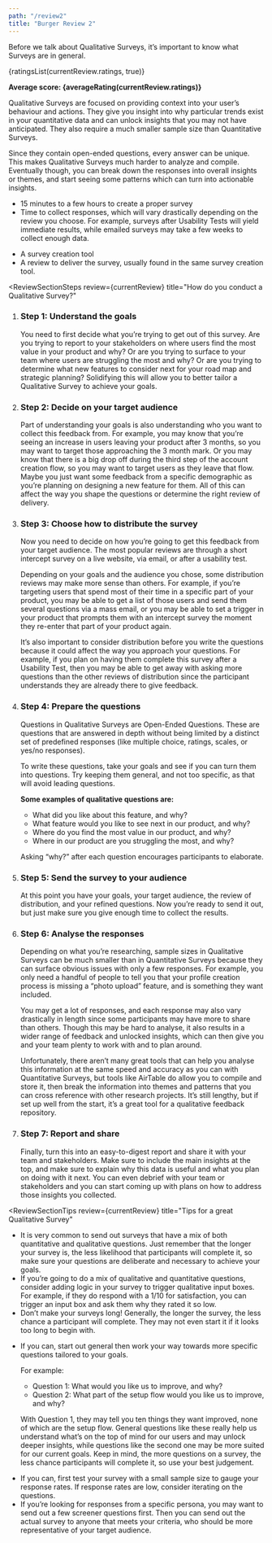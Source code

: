 ```yaml
---
path: "/review2"
title: "Burger Review 2"
---
```






<ReviewLayout pageTitle={props.pageContext.frontmatter.title} review={currentReview}>
  <SEO title={props.pageContext.frontmatter.title} />
  <ReviewSectionIntro>
    <p>Before we talk about Qualitative Surveys, it’s important to know what Surveys are in general.</p>
    <p>{ratingsList(currentReview.ratings, true)}</p>
    <p><strong>Average score: {averageRating(currentReview.ratings)}</strong></p>
  </ReviewSectionIntro>
<ReviewSectionWhatIs review={currentReview} title="What is a Qualitative Survey?">
  <p>
    Qualitative Surveys are focused on providing context into your user’s behaviour and actions. They give you insight into why particular trends exist in your quantitative data and can unlock insights that you may not have anticipated. They also require a much smaller sample size than Quantitative Surveys.
  </p>
  <p>
    Since they contain open-ended questions, every answer can be unique. This makes Qualitative Surveys much harder to analyze and compile. Eventually though, you can break down the responses into overall insights or themes, and start seeing some patterns which can turn into actionable insights.
  </p>
</ReviewSectionWhatIs>

<ReviewSectionNeeds title="What do you need for a Qualitative Survey?">
  <ReviewSectionNeedsPartial type="time">
    <ul>
      <li>15 minutes to a few hours to create a proper survey</li>
      <li>
        Time to collect responses, which will vary drastically depending on the
        review you choose. For example, surveys after Usability Tests will yield
        immediate results, while emailed surveys may take a few weeks to collect
        enough data.
      </li>
    </ul>
  </ReviewSectionNeedsPartial>
  <ReviewSectionNeedsPartial type="materials">
    <ul>
      <li>A survey creation tool</li>
      <li>
        A review to deliver the survey, usually found in the same survey
        creation tool.
      </li>
    </ul>
  </ReviewSectionNeedsPartial>
</ReviewSectionNeeds>

<ReviewSectionSteps
  review={currentReview}
  title="How do you conduct a Qualitative Survey?"
>
  <ol>
    <li>
      <h3>Step 1: Understand the goals</h3>
      You need to first decide what you’re trying to get out of this survey. Are
      you trying to report to your stakeholders on where users find the most value
      in your product and why? Or are you trying to surface to your team where users
      are struggling the most and why? Or are you trying to determine what new features
      to consider next for your road map and strategic planning? Solidifying this
      will allow you to better tailor a Qualitative Survey to achieve your goals.
    </li>
    <li>
      <h3>Step 2: Decide on your target audience</h3>
      <p>
        Part of understanding your goals is also understanding who you want to
        collect this feedback from. For example, you may know that you’re seeing
        an increase in users leaving your product after 3 months, so you may
        want to target those approaching the 3 month mark. Or you may know that
        there is a big drop off during the third step of the account creation
        flow, so you may want to target users as they leave that flow. Maybe you
        just want some feedback from a specific demographic as you’re planning
        on designing a new feature for them. All of this can affect the way you
        shape the questions or determine the right review of delivery.
      </p>
    </li>
    <li>
      <h3>Step 3: Choose how to distribute the survey</h3>
      <p>
        Now you need to decide on how you’re going to get this feedback from
        your target audience. The most popular reviews are through a short
        intercept survey on a live website, via email, or after a usability
        test.
      </p>
      <p>
        Depending on your goals and the audience you chose, some distribution
        reviews may make more sense than others. For example, if you’re
        targeting users that spend most of their time in a specific part of your
        product, you may be able to get a list of those users and send them
        several questions via a mass email, or you may be able to set a trigger
        in your product that prompts them with an intercept survey the moment
        they re-enter that part of your product again.
      </p>
      <p>
        It’s also important to consider distribution before you write the
        questions because it could affect the way you approach your questions.
        For example, if you plan on having them complete this survey after a
        Usability Test, then you may be able to get away with asking more
        questions than the other reviews of distribution since the participant
        understands they are already there to give feedback.
      </p>
    </li>
    <li>
      <h3>Step 4: Prepare the questions</h3>
      <p>
        Questions in Qualitative Surveys are Open-Ended Questions. These are
        questions that are answered in depth without being limited by a distinct
        set of predefined responses (like multiple choice, ratings, scales, or
        yes/no responses).
      </p>
      <p>
        To write these questions, take your goals and see if you can turn them
        into questions. Try keeping them general, and not too specific, as that
        will avoid leading questions.
      </p>
      <p>
        <strong>Some examples of qualitative questions are:</strong>
      </p>
      <ul>
        <li>What did you like about this feature, and why?</li>
        <li>
          What feature would you like to see next in our product, and why?
        </li>
        <li>Where do you find the most value in our product, and why?</li>
        <li>Where in our product are you struggling the most, and why?</li>
      </ul>
      <p>
        Asking “why?” after each question encourages participants to elaborate.
      </p>
    </li>
    <li>
      <h3>Step 5: Send the survey to your audience</h3>
      At this point you have your goals, your target audience, the review of distribution,
      and your refined questions. Now you’re ready to send it out, but just make
      sure you give enough time to collect the results.
    </li>
    <li>
      <h3>Step 6: Analyse the responses</h3>
      <p>
        Depending on what you’re researching, sample sizes in Qualitative
        Surveys can be much smaller than in Quantitative Surveys because they
        can surface obvious issues with only a few responses. For example, you
        only need a handful of people to tell you that your profile creation
        process is missing a “photo upload” feature, and is something they want
        included.
      </p>
      <p>
        You may get a lot of responses, and each response may also vary
        drastically in length since some participants may have more to share
        than others. Though this may be hard to analyse, it also results in a
        wider range of feedback and unlocked insights, which can then give you
        and your team plenty to work with and to plan around.
      </p>
      <p>
        Unfortunately, there aren’t many great tools that can help you analyse
        this information at the same speed and accuracy as you can with
        Quantitative Surveys, but tools like AirTable do allow you to compile
        and store it, then break the information into themes and patterns that
        you can cross reference with other research projects. It’s still
        lengthy, but if set up well from the start, it’s a great tool for a
        qualitative feedback repository.
      </p>
    </li>
    <li>
      <h3>Step 7: Report and share</h3>
      <p>
        Finally, turn this into an easy-to-digest report and share it with your
        team and stakeholders. Make sure to include the main insights at the
        top, and make sure to explain why this data is useful and what you plan
        on doing with it next. You can even debrief with your team or
        stakeholders and you can start coming up with plans on how to address
        those insights you collected.
      </p>
    </li>
  </ol>
</ReviewSectionSteps>

<ReviewSectionTips
  review={currentReview}
  title="Tips for a great Qualitative Survey"
>
  <ul>
    <li>
      It is very common to send out surveys that have a mix of both quantitative
      and qualitative questions. Just remember that the longer your survey is,
      the less likelihood that participants will complete it, so make sure your
      questions are deliberate and necessary to achieve your goals.
    </li>
    <li>
      If you’re going to do a mix of qualitative and quantitative questions,
      consider adding logic in your survey to trigger qualitative input boxes.
      For example, if they do respond with a 1/10 for satisfaction, you can
      trigger an input box and ask them why they rated it so low.
    </li>
    <li>
      Don’t make your surveys long! Generally, the longer the survey, the less
      chance a participant will complete. They may not even start it if it looks
      too long to begin with.
    </li>
    <li>
      <p>
        If you can, start out general then work your way towards more specific
        questions tailored to your goals.
      </p>
      <p>For example:</p>
      <ul>
        <li>Question 1: What would you like us to improve, and why?</li>
        <li>
          Question 2: What part of the setup flow would you like us to improve,
          and why?
        </li>
      </ul>
      <p>
        With Question 1, they may tell you ten things they want improved, none
        of which are the setup flow. General questions like these really help us
        understand what’s on the top of mind for our users and may unlock deeper
        insights, while questions like the second one may be more suited for our
        current goals. Keep in mind, the more questions on a survey, the less
        chance participants will complete it, so use your best judgement.
      </p>
    </li>
    <li>
      If you can, first test your survey with a small sample size to gauge your
      response rates. If response rates are low, consider iterating on the
      questions.
    </li>
    <li>
      If you’re looking for responses from a specific persona, you may want to
      send out a few screener questions first. Then you can send out the actual
      survey to anyone that meets your criteria, who should be more
      representative of your target audience.
    </li>
  </ul>
</ReviewSectionTips>

</ReviewLayout>
